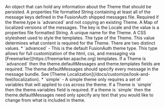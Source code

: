 <APIField name="theme.data" type="Object" optional>
  An object that can hold any information about the Theme that should be persisted.
</APIField>
<APIField name="theme.defaultMessages" type="String" optional>
  A properties file formatted String containing at least all of the message keys defined in the FusionAuth shipped messages file. Required if the <InlineField>theme.type</InlineField> is `advanced` and not copying an existing Theme.
</APIField>
<APIField name="theme.localizedMessages" type="Map<Locale,String>" optional>
  A Map of localized versions of the messages. The key is the Locale and the value is a properties file formatted String.
</APIField>
<APIField name="theme.name" type="String" required>
  A unique name for the Theme.
</APIField>
<APIField name="theme.stylesheet" type="String" optional>
  A CSS stylesheet used to style the templates.
</APIField>
<APIField name="theme.type" type="String" optional defaults="advanced" since="1.51.0">
  The type of the Theme. This value determines what content is required for the Theme. There are two distinct values.
  * `advanced` - This is the default FusionAuth theme type. This type allows for full customization of the html, css, and messaging via [Freemarker](https://freemarker.apache.org) templates. If a Theme is `advanced` then the <InlineField>theme.defaultMessages</InlineField> and <InlineField>theme.templates</InlineField> fields are required. The <InlineField>theme.defaultMessages</InlineField> should specify every message in the message bundle. See [Theme Localization](/docs/customize/look-and-feel/localization).
  * `simple` - A simple theme only requires a set of variables that will applied to css across the theme. If a Theme is `simple` then the <InlineField>theme.variables</InlineField> field is required. If a theme is `simple` then the <InlineField>theme.defaultMessages</InlineField> need only specify any text that you would like to change from what is included in theme.
</APIField>